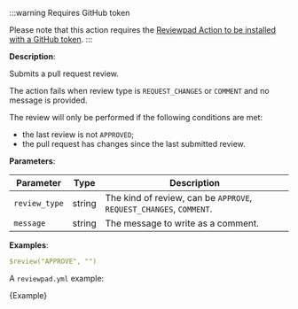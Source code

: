 
:::warning Requires GitHub token

Please note that this action requires the [Reviewpad Action to be installed with a GitHub token](/getting-started/installation-with-github-token).
:::

**Description**:

Submits a pull request review.

The action fails when review type is `REQUEST_CHANGES` or `COMMENT` and no message is provided.

The review will only be performed if the following conditions are met:
- the last review is not `APPROVED`;
- the pull request has changes since the last submitted review.

**Parameters**:

| Parameter    | Type   | Description                                                         |
| ------------ | ------ | ------------------------------------------------------------------- |
| `review_type`| string | The kind of review, can be `APPROVE`, `REQUEST_CHANGES`, `COMMENT`. |
| `message`    | string | The message to write as a comment.                                  |

**Examples**:

```yml
$review("APPROVE", "")
```

A `reviewpad.yml` example:

<CodeBlock language="yml">{Example}</CodeBlock>
